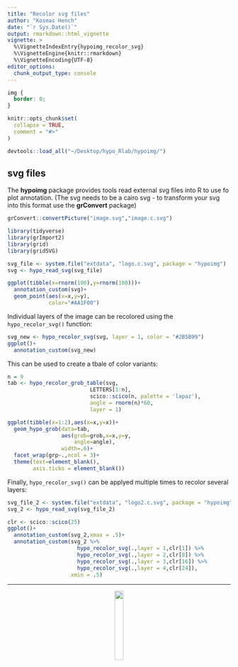```yaml
---
title: "Recolor svg files"
author: "Kosmas Hench"
date: "`r Sys.Date()`"
output: rmarkdown::html_vignette
vignette: >
  %\VignetteIndexEntry{hypoimg_recolor_svg}
  %\VignetteEngine{knitr::rmarkdown}
  %\VignetteEncoding{UTF-8}
editor_options:
  chunk_output_type: console
---
```


```css
img {
  border: 0;
}
```

```r
knitr::opts_chunk$set(
  collapse = TRUE,
  comment = "#>"
)

devtools::load_all("~/Desktop/hypo_Rlab/hypoimg/")
```

## svg files

The **hypoimg** package provides tools read external svg files into R to use fo plot annotation.
(The svg needs to be a cairo svg - to transform your svg into
this format use the **grConvert** package)

```r
grConvert::convertPicture("image.svg","image.c.svg")
```

```r
library(tidyverse)
library(grImport2)
library(grid)
library(gridSVG)

svg_file <- system.file("extdata", "logo.c.svg", package = "hypoimg")
svg <- hypo_read_svg(svg_file)

ggplot(tibble(x=rnorm(100),y=rnorm(100)))+
  annotation_custom(svg)+
  geom_point(aes(x=x,y=y),
             color="#AA1F00")

```

Individual layers of the image can be recolored using the `hypo_recolor_svg()` function:

```r
svg_new <- hypo_recolor_svg(svg, layer = 1, color = "#2B5B99")
ggplot()+
  annotation_custom(svg_new)
```

This can be used to create a tbale of color variants:

```r
n = 9
tab <- hypo_recolor_grob_table(svg,
                          LETTERS[1:n],
                          scico::scico(n, palette = 'lapaz'),
                          angle = rnorm(n)*60,
                          layer = 1)

ggplot(tibble(x=1:2),aes(x=x,y=x))+
  geom_hypo_grob(data=tab,
                 aes(grob=grob,x=x,y=y,
                     angle=angle),
                 width=.6)+
  facet_wrap(grp~.,ncol = 3)+
  theme(text=element_blank(),
        axis.ticks = element_blank())
```

Finally, `hypo_recolor_svg()` can be applyed multiple times to recolor several layers:

```r
svg_file_2 <- system.file("extdata", "logo2.c.svg", package = "hypoimg")
svg_2 <- hypo_read_svg(svg_file_2)

clr <- scico::scico(25)
ggplot()+
  annotation_custom(svg_2,xmax = .5)+
  annotation_custom(svg_2 %>% 
                      hypo_recolor_svg(.,layer = 1,clr[1]) %>%
                      hypo_recolor_svg(.,layer = 2,clr[8]) %>%
                      hypo_recolor_svg(.,layer = 3,clr[16]) %>%
                      hypo_recolor_svg(.,layer = 4,clr[24]),
                    xmin = .5)
```

---------------------------------

<center>
<img src = "logo.svg" width = 20% />
</center>
